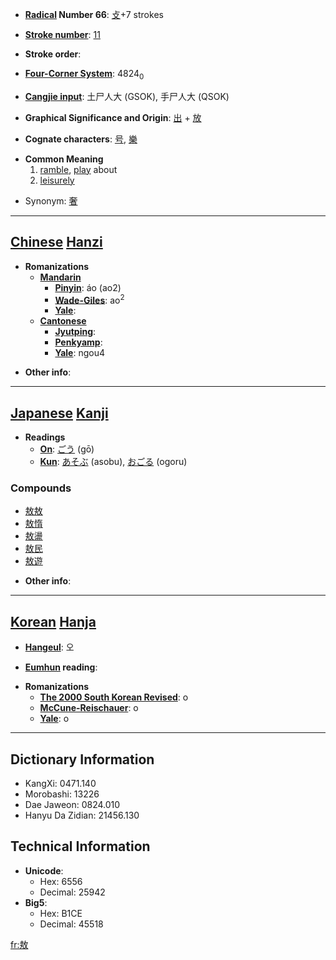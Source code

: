 * '''[[Wiktionary:Chinese radical index| Radical]] Number 66''': [[Wiktionary:Chinese radical index 攴|攴]]+7 strokes

* '''[[Wiktionary:Chinese total strokes index|Stroke number]]''': [[Wiktionary:Chinese total strokes index 11|11]]

* '''Stroke order''': 

* '''[[Wiktionary:Chinese four corner index|Four-Corner System]]''': 4824<sub>0</sub>

* '''[[Wiktionary:Chinese Cangjie index|Cangjie input]]''': 土尸人大 (GSOK), 手尸人大 (QSOK)

* '''Graphical Significance and Origin''': [[出]] + [[放]]

* '''Cognate characters''': [[号]], [[樂]]

* '''Common Meaning'''
*# [[ramble]], [[play]] about
*# [[leisurely]]

*Synonym: [[奢]]

----

== [[Chinese]] [[Hanzi]] ==

* '''Romanizations'''
** '''[[Mandarin]]'''
*** '''[[Pinyin]]''': áo (ao2)
*** '''[[Wade-Giles]]''': ao<sup>2</sup>
*** '''[[Yale]]''': 
** '''[[Cantonese]]'''
*** '''[[Jyutping]]''':
*** '''[[Penkyamp]]''': 
*** '''[[Yale]]''': ngou4

* '''Other info''': 

----

== [[Japanese]] [[Kanji]] ==

* '''Readings'''
** '''[[On]]''': [[ごう]] (gō)
** '''[[Kun]]''': [[あそぶ]] (asobu), [[おごる]] (ogoru)

===Compounds===
*[[敖敖]]
*[[敖惰]]
*[[敖盪]]
*[[敖民]]
*[[敖遊]]

* '''Other info''':  

----

== [[Korean]] [[Hanja]] ==

* '''[[Hangeul]]''': 오

* '''[[Eumhun]] reading''': 

* '''Romanizations'''
** '''[[The 2000 South Korean Revised Romanization|The 2000 South Korean Revised]]''': o
** '''[[McCune-Reischauer]]''': o
** '''[[Yale]]''': o

----

== Dictionary Information ==

* KangXi: 0471.140
* Morobashi: 13226
* Dae Jaweon: 0824.010
* Hanyu Da Zidian: 21456.130

== Technical Information ==

* '''Unicode''':
** Hex: 6556
** Decimal: 25942
* '''Big5''':
** Hex: B1CE
** Decimal: 45518

[[fr:敖]]